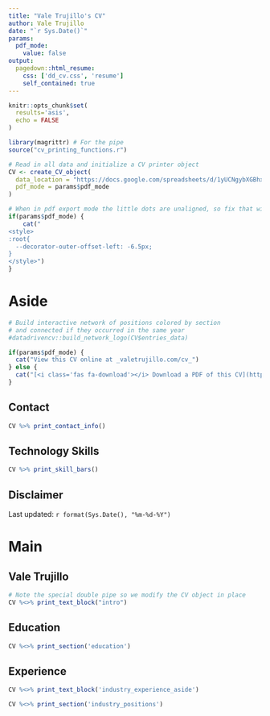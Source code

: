 ```yaml
---
title: "Vale Trujillo's CV"
author: Vale Trujillo
date: "`r Sys.Date()`"
params:
  pdf_mode:
    value: false
output:
  pagedown::html_resume:
    css: ['dd_cv.css', 'resume']
    self_contained: true
---
```


```r
knitr::opts_chunk$set(
  results='asis', 
  echo = FALSE
)

library(magrittr) # For the pipe
source("cv_printing_functions.r")

# Read in all data and initialize a CV printer object
CV <- create_CV_object(
  data_location = "https://docs.google.com/spreadsheets/d/1yUCNgybXGBhxRChhBP2tQ3UiFmgqefHsBDHFJwMuFWo/edit?usp=sharing",  
  pdf_mode = params$pdf_mode
)

```


```r
# When in pdf export mode the little dots are unaligned, so fix that with some conditional CSS.
if(params$pdf_mode) {
    cat("
<style>
:root{
  --decorator-outer-offset-left: -6.5px;
}
</style>")
}
```


Aside
================================================================================

```r
# Build interactive network of positions colored by section
# and connected if they occurred in the same year
#datadrivencv::build_network_logo(CV$entries_data)
```


```r
if(params$pdf_mode) {
  cat("View this CV online at _valetrujillo.com/cv_")
} else {
  cat("[<i class='fas fa-download'></i> Download a PDF of this CV](https://www.valetrujillo.com/cv/Trujillo%20V%20Resume.pdf)")
}
```

Contact {#contact}
--------------------------------------------------------------------------------

```r
CV %>% print_contact_info()
```

Technology Skills {#skills}
--------------------------------------------------------------------------------

```r
CV %>% print_skill_bars()
```

Disclaimer {#disclaimer}
--------------------------------------------------------------------------------

Last updated: `r format(Sys.Date(), "%m-%d-%Y")`

Main
================================================================================

Vale Trujillo {#title}
--------------------------------------------------------------------------------

```r
# Note the special double pipe so we modify the CV object in place
CV %<>% print_text_block("intro")
```

Education {data-icon=graduation-cap data-concise=true}
--------------------------------------------------------------------------------

```r
CV %<>% print_section('education')
```

Experience {data-icon=suitcase}
--------------------------------------------------------------------------------

::: aside
```r
CV %<>% print_text_block('industry_experience_aside')
```
:::

```r
CV %<>% print_section('industry_positions')
```

<!-- These breaks just force a new page so section doesnt get cut off -->
<br>
<br>
<br>

